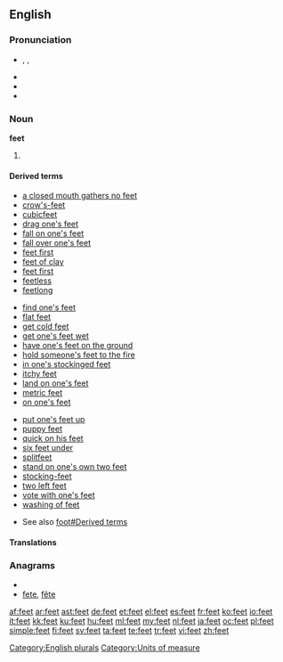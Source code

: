 ==English==

{{rank|2|open|therefore|327|feet|lay|along|four}}

===Pronunciation===
* {{enPR|fēt}}, {{IPA|/fiːt/}}, {{SAMPA|/fi:t/}}
* {{audio|en-us-feet.ogg|Audio (US)}}
* {{rhymes|iːt}}
* {{homophones|feat}}

===Noun===
'''feet'''

# {{irregular plural of|foot}}

====Derived terms====
{{top3}}
* [[a closed mouth gathers no feet]]
* [[crow's-feet]]
* [[cubicfeet]]
* [[drag one's feet]]
* [[fall on one's feet]]
* [[fall over one's feet]]
* [[feet first]]
* [[feet of clay]]
* [[feet first]]
* [[feetless]]
* [[feetlong]]
{{rel-mid3}}
* [[find one's feet]]
* [[flat feet]]
* [[get cold feet]]
* [[get one's feet wet]]
* [[have one's feet on the ground]]
* [[hold someone's feet to the fire]]
* [[in one's stockinged feet]]
* [[itchy feet]]
* [[land on one's feet]]
* [[metric feet]]
* [[on one's feet]]
{{rel-mid3}}
* [[put one's feet up]]
* [[puppy feet]]
* [[quick on his feet]]
* [[six feet under]]
* [[splitfeet]]
* [[stand on one's own two feet]]
* [[stocking-feet]]
* [[two left feet]]
* [[vote with one's feet]]
* [[washing of feet]]
{{rel-bottom}}

* See also [[foot#Derived terms]]

====Translations====
{{trans-see|foot}}
<!--Note: we don't give translations of inflected forms as these can vary with sense. They should be given at the foreign words (eg, French translations of "foot" can be found by following the links in the French entries of the translation tables at "foot") so information is not duplicated, thereby avoiding inconsistent information when changes are made to one copy but not to the other-->

===Anagrams===
* {{alphagram|eeft}}
* [[fete#English|fete]], [[fête#English|fête]]


[[Category:English plurals]]
[[Category:Units of measure]]

[[af:feet]]
[[ar:feet]]
[[ast:feet]]
[[de:feet]]
[[et:feet]]
[[el:feet]]
[[es:feet]]
[[fr:feet]]
[[ko:feet]]
[[io:feet]]
[[it:feet]]
[[kk:feet]]
[[ku:feet]]
[[hu:feet]]
[[ml:feet]]
[[my:feet]]
[[nl:feet]]
[[ja:feet]]
[[oc:feet]]
[[pl:feet]]
[[simple:feet]]
[[fi:feet]]
[[sv:feet]]
[[ta:feet]]
[[te:feet]]
[[tr:feet]]
[[vi:feet]]
[[zh:feet]]